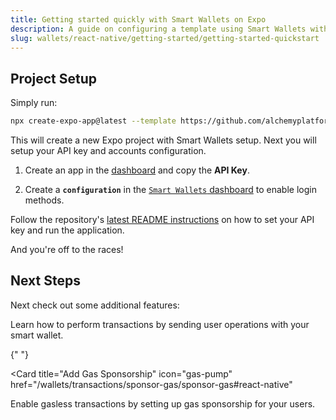 ```yaml
---
title: Getting started quickly with Smart Wallets on Expo
description: A guide on configuring a template using Smart Wallets with a React Native Expo application
slug: wallets/react-native/getting-started/getting-started-quickstart
---
```


## Project Setup

Simply run:

```bash
npx create-expo-app@latest --template https://github.com/alchemyplatform/account-kit-expo-quickstart
```

This will create a new Expo project with Smart Wallets setup. Next you will setup your API key and accounts configuration.

1. Create an app in the [dashboard](https://dashboard.alchemy.com/signup) and copy the **API Key**.

2. Create a **`configuration`** in the [`Smart Wallets` dashboard](https://dashboard.alchemy.com/services/smart-wallets/configuration) to enable login methods.

Follow the repository's [latest README instructions](https://github.com/alchemyplatform/account-kit-expo-quickstart/blob/main/README.md) on how to set your API key and run the application.

And you're off to the races!

## Next Steps

Next check out some additional features:

<CardGroup cols={2}>
  <Card
    title="Send User Operations"
    icon="bolt"
    href="/wallets/transactions/send-transactions"
  >
    Learn how to perform transactions by sending user operations with your smart wallet.
  </Card>

{" "}

<Card
  title="Add Gas Sponsorship"
  icon="gas-pump"
  href="/wallets/transactions/sponsor-gas/sponsor-gas#react-native"
>
  Enable gasless transactions by setting up gas sponsorship for your users.
</Card>
</CardGroup>
